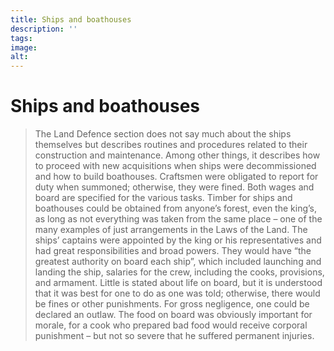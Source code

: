 ```yaml
---
title: Ships and boathouses
description: ''
tags:
image: 
alt: 
---
```



# Ships and boathouses

<Blockquote
    quote='“Now, all those carpenters who are within the quarter district are to be called in, and further afield if necessary.”'
    footer='Land defence section, chapter 2' />

<Spacer height={40}/>
<Container stil="initial side">
    The Land Defence section does not say much about the ships themselves but describes routines and procedures related to their construction and maintenance. Among other things, it describes how to proceed with new acquisitions when ships were decommissioned and how to build boathouses. Craftsmen were obligated to report for duty when summoned; otherwise, they were fined. Both wages and board are specified for the various tasks. Timber for ships and boathouses could be obtained from anyone’s forest, even the king’s, as long as not everything was taken from the same place – one of the many examples of just arrangements in the Laws of the Land. The ships’ captains were appointed by the king or his representatives and had great responsibilities and broad powers. They would have “the greatest authority on board each ship”, which included launching and landing the ship, salaries for the crew, including the cooks, provisions, and armament. Little is stated about life on board, but it is understood that it was best for one to do as one was told; otherwise, there would be fines or other punishments. For gross negligence, one could be declared an outlaw. The food on board was obviously important for morale, for a cook who prepared bad food would receive corporal punishment – but not so severe that he suffered permanent injuries.
</Container>